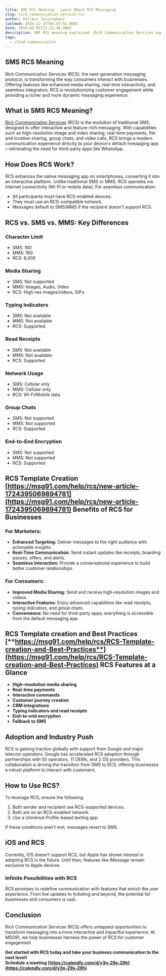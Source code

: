 ```yaml
---
title: SMS RCS Meaning - Learn About RCS Messaging
slug: rich-communication-service-rcs
author: Pallavi Jaisinghani
lastmod: 2024-12-27T08:47:52.000Z
date: 2019-03-01T12:21:48.000Z
description: SMS RCS meaning explained- Rich Communication Services support images, branding, & interactivity. Learn how RCS boosts business messaging.
tags:
  - cloud-communication
---
```


##  SMS RCS Meaning

Rich Communication Services (RCS), the next-generation messaging protocol, is transforming the way consumers interact with businesses. Offering features like enhanced media sharing, real-time interactivity, and seamless integration, RCS is revolutionizing customer engagement while providing a richer and more dynamic messaging experience.

## **What is SMS RCS Meaning?**

[Rich Communication Services](https://msg91.com/rcs) (RCS) is the evolution of traditional SMS, designed to offer interactive and feature-rich messaging. With capabilities such as high-resolution image and video sharing, real-time payments, file and location sharing, group chats, and video calls, RCS brings a modern communication experience directly to your device's default messaging app—eliminating the need for third-party apps like WhatsApp.

## **How Does RCS Work?**

RCS enhances the native messaging app on smartphones, converting it into an interactive platform. Unlike traditional SMS or MMS, RCS operates via internet connectivity (Wi-Fi or mobile data). For seamless communication:

* All participants must have RCS-enabled devices.  
* They must use an RCS-compatible network.  
* Messages default to SMS/MMS if the recipient doesn't support RCS.

## **RCS vs. SMS vs. MMS: Key Differences**

### **Character Limit**
* SMS: 160
* MMS: 160
* RCS: 8,000


### **Media Sharing**
* SMS: Not supported
* MMS: Images, Audio, Video
* RCS: High-res images/videos, GIFs


### **Typing Indicators**
* SMS: Not available
* MMS: Not available
* RCS: Supported


### **Read Receipts**
* SMS: Not available
* MMS: Not available
* RCS: Supported


### **Network Usage**
* SMS: Cellular only
* MMS: Cellular only
* RCS: Wi-Fi/Mobile data


### **Group Chats**
* SMS: Not supported
* MMS: Not supported
* RCS: Supported


### **End-to-End Encryption**
* SMS: Not supported
* MMS: Not supported
* RCS: Supported

## **RCS Template Creation [https://msg91.com/help/rcs/new-article-1724395069894781](https://msg91.com/help/rcs/new-article-1724395069894781)**  **Benefits of RCS for Businesses**

### **For Marketers:**
* **Enhanced Targeting:** Deliver messages to the right audience with actionable insights.  
* **Real-Time Communication:** Send instant updates like receipts, boarding passes, offers, and alerts. 
* **Seamless Interaction:** Provide a conversational experience to build better customer relationships.

### **For Consumers:**

* **Improved Media Sharing:** Send and receive high-resolution images and videos.  
* **Interactive Features:** Enjoy advanced capabilities like read receipts, typing indicators, and group chats.  
* **Convenience:** No need for third-party apps; everything is accessible from the default messaging app.

## **RCS Template creation and Best Practices** [**https://msg91.com/help/rcs/RCS-Template-creation-and-Best-Practices**](https://msg91.com/help/rcs/RCS-Template-creation-and-Best-Practices)  **RCS Features at a Glance**

* **High-resolution media sharing**  
* **Real-time payments**  
* **Interactive commands**  
* **Customer journey creation**  
* **CRM integrations**  
* **Typing indicators and read receipts**  
* **End-to-end encryption**  
* **Fallback to SMS**

## **Adoption and Industry Push**

RCS is gaining traction globally with support from Google and major telecom operators. Google has accelerated RCS adoption through partnerships with 55 operators, 11 OEMs, and 2 OS providers. This collaboration is driving the transition from SMS to RCS, offering businesses a robust platform to interact with customers.

## **How to Use RCS?**

To leverage RCS, ensure the following:

1. Both sender and recipient use RCS-supported devices.  
2. Both are on an RCS-enabled network.  
3. Use a Universal Profile-based texting app.

If these conditions aren’t met, messages revert to SMS.

## **iOS and RCS**

Currently, iOS doesn’t support RCS, but Apple has shown interest in adopting RCS in the future. Until then, features like iMessage remain exclusive to Apple devices.

### **Infinite Possibilities with RCS**

RCS promises to redefine communication with features that enrich the user experience. From live updates to ticketing and beyond, the potential for businesses and consumers is vast.

## **Conclusion**

Rich Communication Services (RCS) offers untapped opportunities to transform messaging into a more interactive and impactful experience. At MSG91, we help businesses harness the power of RCS for customer engagement.

**Get started with RCS today and take your business communication to the next level\!**  
**Schedule a meeting [https://calendly.com/d/y3n-29s-29h](https://calendly.com/d/y3n-29s-29h)**

